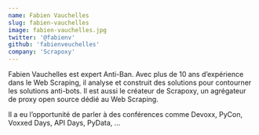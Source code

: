 ```yaml
---
name: Fabien Vauchelles
slug: fabien-vauchelles
image: fabien-vauchelles.jpg
twitter: '@fabienv'
github: 'fabienveuchelles'
company: 'Scrapoxy'
---
```


Fabien Vauchelles est expert Anti-Ban. Avec plus de 10 ans d’expérience dans le Web Scraping, il analyse et construit des solutions pour contourner les solutions anti-bots. Il est aussi le créateur de Scrapoxy, un agrégateur de proxy open source dédié au Web Scraping.

Il a eu l’opportunité de parler à des conférences comme Devoxx, PyCon, Voxxed Days, API Days, PyData, …
